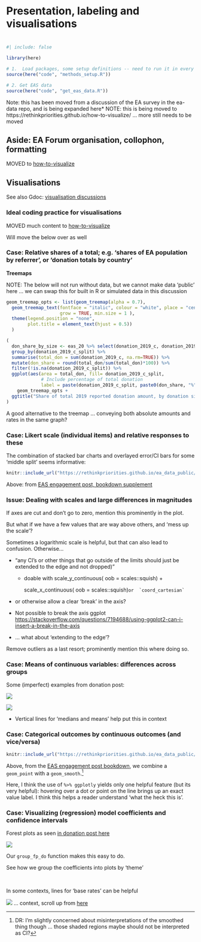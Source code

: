 # Presentation, labeling and visualisations {#presentation}
#


```r
#| include: false

library(here)

# 1.  Load packages, some setup definitions -- need to run it in every qmd
source(here("code", "methods_setup.R"))

# 2. Get EAS data
source(here("code", "get_eas_data.R"))
```


::: {.alert .alert-secondary}

Note: this has been moved from a discussion of the EA survey in the ea-data repo, and is being expanded here*
NOTE: this is being moved to https://rethinkpriorities.github.io/how-to-visualize/
... more still needs to be moved

:::

## Aside: EA Forum organisation, collophon, formatting

MOVED to [how-to-visualize](https://rethinkpriorities.github.io/how-to-visualize/)

## Visualisations

See also Gdoc: [visualisation discussions](https://docs.google.com/document/d/1U_k_sIPDQmkKgatgXStDqrwi-g3vPGgftYbN8AEDPhs/edit#)

### Ideal coding practice for visualisations {-}

MOVED much content to [how-to-visualize](https://rethinkpriorities.github.io/how-to-visualize/)

Will move the below over as well


### Case: Relative shares of a total; e.g. 'shares of EA population by referrer', or 'donation totals by country' {-}

**Treemaps**

::: {.alert .alert-secondary}

NOTE: The below will not run without data, but we cannot make data 'public' here ... we can swap this for built in R or simulated data in this discussion

:::

```r

geom_treemap_opts <- list(geom_treemap(alpha = 0.7),
  geom_treemap_text(fontface = "italic", colour = "white", place = "centre",
                    grow = TRUE, min.size = 1 ),
  theme(legend.position = "none",
        plot.title = element_text(hjust = 0.5))
  )

(
  don_share_by_size <- eas_20 %>% select(donation_2019_c, donation_2019_c_split) %>%
  group_by(donation_2019_c_split) %>%
  summarise(total_don = sum(donation_2019_c, na.rm=TRUE)) %>%
  mutate(don_share = round(total_don/sum(total_don)*100)) %>%
  filter(!is.na(donation_2019_c_split)) %>%
  ggplot(aes(area = total_don, fill= donation_2019_c_split,
             # Include percentage of total donation
             label = paste(donation_2019_c_split, paste0(don_share, "%"), sep = "\n"))) +
    geom_treemap_opts +
  ggtitle("Share of total 2019 reported donation amount, by donation size")
)

```

A good alternative to the treemap ... conveying both absolute amounts and rates in the same graph?

### Case: Likert scale (individual items) and relative responses to these {-}


The combination of stacked bar charts and overlayed error/CI bars for some 'middle split' seems informative:


```r

knitr::include_url("https://rethinkpriorities.github.io/ea_data_public/eas-engagement.html#summary-charts")

```

Above: from [EAS engagement post, bookdown supplement](https://rethinkpriorities.github.io/ea_data_public/eas-engagement.html#summary-charts)



### Issue: Dealing with scales and large differences in magnitudes {-}

If axes are cut and don't go to zero, mention this prominently in the plot.

But what if we have a few values that are way above others, and 'mess up the scale'?

Sometimes a logarithmic scale is helpful, but that can also lead to confusion. Otherwise...

-   "any CI's or other things that go outside of the limits should just be extended to the edge and not dropped)"

    -   doable with scale_y\_continuous( oob = scales::squish) +

        scale_x\_continuous( oob = scales::squish)`` or  `coord_cartesian` ``

-   or otherwise allow a clear 'break' in the axis?

-   Not possible to break the axis ggplot <https://stackoverflow.com/questions/7194688/using-ggplot2-can-i-insert-a-break-in-the-axis>

-  ... what about 'extending to the edge'?

Remove outliers as a last resort; prominently mention this where doing so.

### Case: Means of continuous variables: differences across groups {-}

Some (imperfect) examples from donation post:

![](https://rethinkpriorities.github.io/ea_data_public/ea_survey_work_files/figure-html/gap-actual-planned-2019-1.png)

![](https://rethinkpriorities.github.io/ea_data_public/ea_survey_work_files/figure-html/planned_actual_gwwc-1.png)

- Vertical lines for 'medians and means' help put this in context


### Case: Categorical outcomes by continuous outcomes (and vice/versa) {-}


```r

knitr::include_url("https://rethinkpriorities.github.io/ea_data_public/eas-engagement.html#engagement-by-age-and-tenure")

```

Above, from the [EAS engagement post bookdown](https://rethinkpriorities.github.io/ea_data_public/eas-engagement.html#engagement-by-age-and-tenure), we combine a `geom_point` with a `geom_smooth`.^[ DR: I'm slightly concerned about misinterpretations of the smoothed thing though ... those shaded regions maybe should not be interpreted as CI?
]

Here, I think the use of `%>% ggplotly` yields only one helpful feature (but its very helpful): hovering over a dot or point on the line brings up an exact value label. I think this helps a reader understand 'what the heck this is'.


### Case: Visualizing (regression) model coefficients and confidence intervals {-}

Forest plots as seen [in donation post here](https://rethinkpriorities.github.io/ea_data_public/eas_donations.html#predictive-models)

![](https://rethinkpriorities.github.io/ea_data_public/ea_survey_work_files/figure-html/fp_demog_coefs_qp-1.png)

Our `group_fp_do` function makes this easy to do.

See how we group the coefficients into plots  by 'theme'

\

In some contexts, lines for 'base rates' can be helpful

![](https://daaronr.github.io/dualprocess/impact_of_impact_multi_experiment_files/figure-html/Bayesian_Forest_Plots-2.png) ... context, scroll up from [here](https://daaronr.github.io/dualprocess/donor-voice-questions-and-tests.html#q-does-including-impact-information-affect-the-amount-raised-1)




